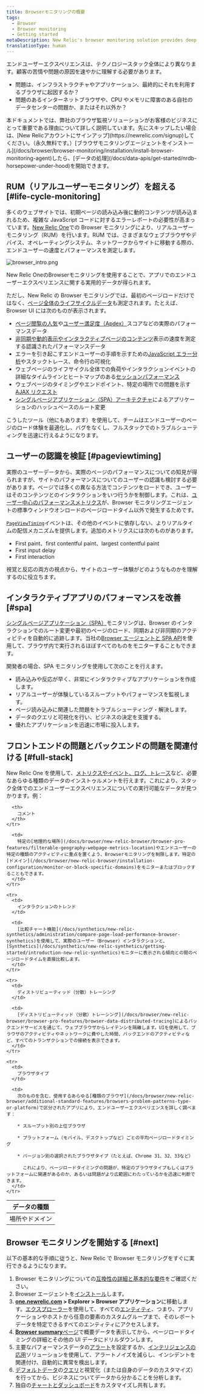 ```yaml
---
title: Browserモニタリングの概要
tags:
  - Browser
  - Browser monitoring
  - Getting started
metaDescription: New Relic's browser monitoring solution provides deep visibility and actionable insights into real users' experiences on your website.
translationType: human
---
```


エンドユーザーエクスペリエンスは、テクノロジースタック全体により異なります。顧客の苦情や問題の原因を速やかに理解する必要があります。

- 問題は、インフラストラクチャやアプリケーション、最終的にそれを利用するブラウザに起因するか？
- 問題のあるインターネットブラウザや、CPU やメモリに障害のある自社のデータセンターの問題か、またはそれ以外か？

<Callout variant="tip">
  本ドキュメントでは、弊社のブラウザ監視ソリューションがお客様のビジネスにとって重要である理由について詳しく説明しています。先にスキップしたい場合は、[New
  Relicアカウントにサインアップ](https://newrelic.com/signup)してください。（永久無料です。）[ブラウザモニタリングエージェントをインストール](/docs/browser/browser-monitoring/installation/install-browser-monitoring-agent)したら、[データの処理](/docs/data-apis/get-started/nrdb-horsepower-under-hood)を開始できます。
</Callout>

## RUM（リアルユーザーモニタリング）を超える [#life-cycle-monitoring]

多くのウェブサイトでは、初期ページの読み込み後に動的コンテンツが読み込まれるため、複雑な JavaScript コードに対するエラーレポートの必要性が高まっています。[New Relic One](/docs/new-relic-one/use-new-relic-one/get-started/introduction-new-relic-one)での Browser モニタリングにより、リアルユーザーモニタリング（RUM）を行います。RUM では、さまざまなウェブブラウザやデバイス、オペレーティングシステム、ネットワークからサイトに移動する際の、エンドユーザーの速度とパフォーマンスを測定します。

![browser_intro.png](src/images/browser_intro_0.png 'browser_intro.png')

<figcaption>
  New Relic
  OneのBrowserモニタリングを使用することで、アプリでのエンドユーザーエクスペリエンスに関する実用的データが得られます。
</figcaption>

ただし、New Relic の Browser モニタリングでは、最初のページロードだけではなく、[ページ全体のライフサイクルデータ](/docs/browser/new-relic-browser/page-load-timing-resources/page-load-timing-process)も測定されます。たとえば、Browser UI には次のものが表示されます。

- [ページ閲覧の人気](/docs/browser/new-relic-browser/additional-standard-features/page-views-insights-your-sites-popularity)や[ユーザー満足度（Apdex）](/docs/apm/new-relic-apm/apdex/apdex-measuring-user-satisfaction)スコアなどの実際のパフォーマンスデータ
- [非同期や動的表示やインタラクティブページのコンテンツ](#pageviewtiming)表示の速度を測定する認識されたパフォーマンスデータ
- エラーを引き起こすエンドユーザーの手順を示すための[JavaScript エラー分析](/docs/browser/new-relic-browser/browser-pro-features/js-errors-dashboard-examining-errors-over-time)やスタックトレース、命令行の可視化
- ウェブページのライフサイクル全体での負荷やインタラクションイベントの詳細なタイムラインとヒートマップのある[セッションパフォーマンス](/docs/browser/new-relic-browser/browser-pro-features/session-traces-exploring-webpages-life-cycle)
- ウェブページのタイミングやエンドポイント、特定の場所での問題を示す[AJAX リクエスト](/docs/browser/new-relic-browser/browser-pro-features/ajax-dashboard-identifying-time-consuming-calls)
- [シングルページアプリケーション（SPA）アーキテクチャ](#spa)によるアプリケーションのハッシュベースのルート変更

こうしたツール（他にもあります）を使用して、チームはエンドユーザーのページのロード体験を最適化し、バグをなくし、フルスタックでのトラブルシューティングを迅速に行えるようになります。

## ユーザーの認識を検証 [#pageviewtiming]

実際のユーザーデータから、実際のページのパフォーマンスについての知見が得られますが、サイトのパフォーマンスについてのユーザーの認識も検討する必要があります。ページでは多くの異なる方法でコンテンツをロードでき、ユーザーはそのコンテンツとのインタラクションをいつ行うかを制御します。これは、[ユーザー中心のパフォーマンスメトリクス](/docs/browser/new-relic-browser/page-load-timing-resources/pageviewtiming-async-or-dynamic-page-details)が、Browser モニタリングエージェントの標準ウィンドウオンロードのページロードタイム以外で発生するためです。

[`PageViewTiming`](/attribute-dictionary/?event=PageViewTiming)イベントは、その他のイベントに依存しない、よりリアルタイムの配信メカニズムを提供します。追加のメトリクスには次のものがあります。

- First paint、first contentful paint、largest contentful paint
- First input delay
- First interaction

視覚と反応の両方の視点から、サイトのユーザー体験がどのようなものかを理解するのに役立ちます。

## インタラクティブアプリのパフォーマンスを改善 [#spa]

[シングルページアプリケーション（SPA）](/docs/browser/single-page-app-monitoring/browser-ui/view-spa-data-new-relic-browser)モニタリングは、Browser のインタラクションでのルート変更や最初のページのロード、同期および非同期のアクティビティを自動的に追跡します。当社の[Browser エージェントと SPA API](/docs/browser/new-relic-browser/browser-agent-spa-api)を使用して、ブラウザ内で実行されるほぼすべてのものをモニターすることもできます。

開発者の場合、SPA モニタリングを使用して次のことを行えます。

- 読み込みや反応が早く、非常にインタラクティブなアプリケーションを作成します。
- リアルユーザーが体験しているスループットやパフォーマンスを監視します。
- ページ読み込みに関連した問題をトラブルシューティング・解決します。
- データのクエリと可視化を行い、ビジネスの決定を支援する。
- 優れたアプリケーションを迅速に市場に投入します。

## フロントエンドの問題とバックエンドの問題を関連付ける [#full-stack]

New Relic One を使用して、[メトリクスやイベント、ログ、トレース](/docs/using-new-relic/data/understand-data/new-relic-data-types)など、必要なあらゆる種類のデータのインストゥルメントを行えます。これにより、スタック全体でのエンドユーザーエクスペリエンスについての実行可能なデータが見つかります。例：

<table>
  <thead>
    <tr>
      <th style={{ width: "200px" }}>
        データの種類
      </th>

      <th>
        コメント
      </th>
    </tr>

  </thead>

  <tbody>
    <tr>
      <td>
        場所やドメイン
      </td>

      <td>
        特定の[地理的な場所](/docs/browser/new-relic-browser/browser-pro-features/filterable-geography-webpage-metrics-location)やエンドユーザーの特定の種類のアクティビティに重点を置くよう、Browserモニタリングを制限します。特定の[ドメイン](/docs/browser/new-relic-browser/installation-configuration/monitor-or-block-specific-domains)をモニターまたはブロックすることもできます。
      </td>
    </tr>

    <tr>
      <td>
        インタラクションのトレンド
      </td>

      <td>
        [比較チャート機能](/docs/synthetics/new-relic-synthetics/administration/compare-page-load-performance-browser-synthetics)を使用して、実際のユーザー（Browser）インタラクションと、[Synthetics](/docs/synthetics/new-relic-synthetics/getting-started/introduction-new-relic-synthetics)モニターに表示される傾向との間のページロードタイムを直接比較します。
      </td>
    </tr>

    <tr>
      <td>
        ディストリビューティッド（分散）トレーシング
      </td>

      <td>
        [ディストリビューティッド（分散）トレーシング](/docs/browser/new-relic-browser/browser-pro-features/browser-data-distributed-tracing)によるバックエンドサービスを通じて、ウェブブラウザからレイテンシを隔離します。UIを使用して、ブラウザのアクティビティやネットワークに費やした時間、バックエンドのアクティビティなど、すべてのトランザクションでの接続を表示できます。
      </td>
    </tr>

    <tr>
      <td>
        ブラウザタイプ
      </td>

      <td>
        次のものを含む、使用するあらゆる[種類のブラウザ](/docs/browser/new-relic-browser/additional-standard-features/browsers-problem-patterns-type-or-platform)で区分されたアプリにより、エンドユーザーエクスペリエンスを詳しく調べます：

        * スループット別の上位ブラウザ

        * プラットフォーム（モバイル、デスクトップなど）ごとの平均ページロードタイミング

        * バージョン別の選択されたブラウザタイプ（たとえば、Chrome 31、32、33など）

          これにより、ページロードタイミングの問題が、特定のブラウザタイプもしくはプラットフォームに関連があるのか、あるいは問題がより広範囲にわたっているかを迅速に判断できます。
      </td>
    </tr>

  </tbody>
</table>

## Browser モニタリングを開始する [#next]

以下の基本的な手順に従うと、New Relic で Browser モニタリングをすぐに実行できるようになります。

1. Browser モニタリングについての[互換性の詳細と基本的な要件](/docs/browser/new-relic-browser/getting-started/compatibility-requirements-new-relic-browser)をご確認ください。
2. Browser エージェントを[インストール](/docs/browser/new-relic-browser/installation/install-new-relic-browser-agent)します。
3. **[one.newrelic.com](https://one.newrelic.com) > Explorer > Browser アプリケーション**に移動します。[エクスプローラー](/docs/new-relic-one/use-new-relic-one/core-concepts/new-relic-explorer-view-performance-across-apps-services-hosts/)を使用して、すべての[エンティティ](/docs/new-relic-one/use-new-relic-one/core-concepts/what-entity-new-relic/)、つまり、アプリケーションやホストから任意の要素のカスタムグループまで、そのレポートデータを特定できるすべてのエンティティにアクセスします。
4. [**Browser summary**ページ](/docs/browser/new-relic-browser/getting-started/browser-overview-website-performance-glance)で概要データを表示してから、ページロードタイミングの詳細とその他の UI データにドリルダウンします。
5. 主要なパフォーマンスデータの[アラート](/docs/alerts/new-relic-alerts/getting-started/new-relic-alerts-concepts-workflow)を設定するか、[インテリジェンスの応用](/docs/new-relic-one/use-new-relic-one/new-relic-ai/introduction-new-relic-ai)ソリューションを使用して、アラートノイズを減らし、インシデントを関連付け、自動的に異常を検出します。
6. [デフォルトデータ](/docs/using-new-relic/data/understand-data/query-new-relic-data)の[クエリ](/docs/insights/insights-data-sources/default-attributes/browser-default-attributes-insights)と視覚化（または自身のデータのカスタマイズ）を行ってから、ビジネスについてデータから分かることを分析します。
7. 独自の[チャートとダッシュボード](/docs/query-your-data/explore-query-data/dashboards/introduction-dashboards/)をカスタマイズし共有します。
